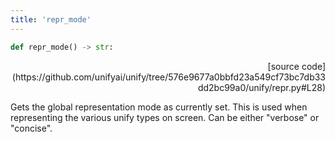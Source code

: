 ```yaml
---
title: 'repr_mode'
---
```


```python
def repr_mode() -> str:
```

<p align="right">[source code](https://github.com/unifyai/unify/tree/576e9677a0bbfd23a549cf73bc7db33dd2bc99a0/unify/repr.py#L28)</p>

Gets the global representation mode as currently set. This is used when representing
the various unify types on screen. Can be either "verbose" or "concise".